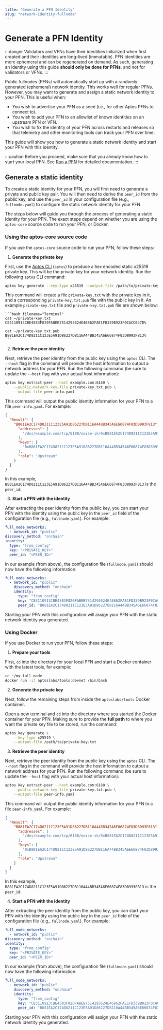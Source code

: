 ```yaml
---
title: "Generate a PFN Identity"
slug: "network-identity-fullnode"
---
```


# Generate a PFN Identity

:::danger
Validators and VFNs have their identities initialized when first created and their identities are long-lived (immutable).
PFN identities are more ephemeral and can be regenerated on demand. As such, generating an identity using this
guide **should only be done for PFNs**, and not for validators or VFNs.
:::

Public fullnodes (PFNs) will automatically start up with a randomly generated (ephemeral) network identity. This works well for
regular PFNs. However, you may want to generate and assign a static network identity to your PFN. This is useful when:

- You wish to advertise your PFN as a seed (i.e., for other Aptos PFNs to connect to).
- You wish to add your PFN to an allowlist of known identities on an upstream PFN or VFN.
- You wish to fix the identity of your PFN across restarts and releases so that telemetry and other monitoring tools can track your PFN over time.

This guide will show you how to generate a static network identity and start your PFN with this identity.

:::caution
Before you proceed, make sure that you already know how to start your local PFN. See [Run a PFN](./index.md) for detailed documentation.
:::

## Generate a static identity

To create a static identity for your PFN, you will first need to generate a private and public key pair. You will then
need to derive the `peer_id` from the public key, and use the `peer_id` in your configuration file
(e.g., `fullnode.yaml`) to configure the static network identity for your PFN.

The steps below will guide you through the process of generating a static identity for your PFN. The exact steps depend
on whether you are using the `aptos-core` source code to run your PFN, or Docker.

### Using the aptos-core source code

If you use the `aptos-core` source code to run your PFN, follow these steps:

1. **Generate the private key**

First, use the [Aptos CLI](../../tools/aptos-cli/use-cli/use-aptos-cli.md) (`aptos`) to produce a hex encoded static
x25519 private key. This will be the private key for your network identity. Run the following `aptos` CLI command:

```bash filename="Terminal"
aptos key generate --key-type x25519 --output-file /path/to/private-key.txt
```

This command will create a file `private-key.txt` with the private key in it, and a corresponding
`private-key.txt.pub` file with the public key in it. An example `private-key.txt` file and
`private-key.txt.pub` file are shown below:

    ```bash filename="Terminal"
    cat ~/private-key.txt
    C83110913CBE4583F820FABEB7514293624E46862FAE1FD339B923F0CACC647D%

    cat ~/private-key.txt.pub
    B881EA2C174D8211C123E5A91D86227DB116A44BB345A6E66874F83D8993F813%
    ```

2. **Retrieve the peer identity**

Next, retrieve the peer identity from the public key using the `aptos` CLI. The `--host` flag in
the command will provide the host information to output a network address for your PFN. Run the following command
(be sure to update the `--host` flag with your actual host information):

```bash filename="Terminal"
aptos key extract-peer --host example.com:6180 \
    --public-network-key-file private-key.txt.pub \
    --output-file peer-info.yaml
```

This command will output the public identity information for your PFN to a file `peer-info.yaml`. For example:

```json
{
  "Result": {
    "B881EA2C174D8211C123E5A91D86227DB116A44BB345A6E66874F83D8993F813": {
      "addresses": [
        "/dns/example.com/tcp/6180/noise-ik/0xB881EA2C174D8211C123E5A91D86227DB116A44BB345A6E66874F83D8993F813/handshake/0"
      ],
      "keys": [
        "0xB881EA2C174D8211C123E5A91D86227DB116A44BB345A6E66874F83D8993F813"
      ],
      "role": "Upstream"
    }
  }
}
```

In this example, `B881EA2C174D8211C123E5A91D86227DB116A44BB345A6E66874F83D8993F813` is the `peer_id`.

3. **Start a PFN with the identity**

After extracting the peer identity from the public key, you can start your PFN with the identity using the
public key in the `peer_id` field of the configuration file (e.g., `fullnode.yaml`). For example:

```yaml
full_node_networks:
  - network_id: "public"
discovery_method: "onchain"
identity:
  type: "from_config"
  key: "<PRIVATE_KEY>"
  peer_id: "<PEER_ID>"
```

In our example (from above), the configuration file (`fullnode.yaml`) should now have the following information:

```yaml
full_node_networks:
  - network_id: "public"
    discovery_method: "onchain"
    identity:
      type: "from_config"
      key: "C83110913CBE4583F820FABEB7514293624E46862FAE1FD339B923F0CACC647D"
      peer_id: "B881EA2C174D8211C123E5A91D86227DB116A44BB345A6E66874F83D8993F813"
```

Starting your PFN with this configuration will assign your PFN with the static network identity you generated.

### Using Docker

If you use Docker to run your PFN, follow these steps:

1. **Prepare your tools**

First, `cd` into the directory for your local PFN and start a Docker container with the latest tools, for example:

```bash filename="Terminal"
cd ~/my-full-node
docker run -it aptoslabs/tools:devnet /bin/bash
```

2. **Generate the private key**

Next, follow the remaining steps from inside the `aptoslabs/tools` Docker container.

Open a new terminal and `cd` into the directory where you started the Docker container for your PFN. Making
sure to provide the **full path** to where you want the private key file to be stored, run the command:

```bash filename="Terminal"
aptos key generate \
    --key-type x25519 \
    --output-file /path/to/private-key.txt
```

3. **Retrieve the peer identity**

Next, retrieve the peer identity from the public key using the `aptos` CLI. The `--host` flag in
the command will provide the host information to output a network address for your PFN. Run the following command
(be sure to update the `--host` flag with your actual host information):

```bash filename="Terminal"
aptos key extract-peer --host example.com:6180 \
    --public-network-key-file private-key.txt.pub \
    --output-file peer-info.yaml
```

This command will output the public identity information for your PFN to a file `peer-info.yaml`. For example:

```json
{
  "Result": {
    "B881EA2C174D8211C123E5A91D86227DB116A44BB345A6E66874F83D8993F813": {
      "addresses": [
        "/dns/example.com/tcp/6180/noise-ik/0xB881EA2C174D8211C123E5A91D86227DB116A44BB345A6E66874F83D8993F813/handshake/0"
      ],
      "keys": [
        "0xB881EA2C174D8211C123E5A91D86227DB116A44BB345A6E66874F83D8993F813"
      ],
      "role": "Upstream"
    }
  }
}
```

In this example, `B881EA2C174D8211C123E5A91D86227DB116A44BB345A6E66874F83D8993F813` is the `peer_id`.

4. **Start a PFN with the identity**

After extracting the peer identity from the public key, you can start your PFN with the identity using the
public key in the `peer_id` field of the configuration file (e.g., `fullnode.yaml`). For example:

```yaml
full_node_networks:
  - network_id: "public"
discovery_method: "onchain"
identity:
  type: "from_config"
  key: "<PRIVATE_KEY>"
  peer_id: "<PEER_ID>"
```

In our example (from above), the configuration file (`fullnode.yaml`) should now have the following information:

```yaml
full_node_networks:
  - network_id: "public"
    discovery_method: "onchain"
    identity:
      type: "from_config"
      key: "C83110913CBE4583F820FABEB7514293624E46862FAE1FD339B923F0CACC647D"
      peer_id: "B881EA2C174D8211C123E5A91D86227DB116A44BB345A6E66874F83D8993F813"
```

Starting your PFN with this configuration will assign your PFN with the static network identity you generated.
